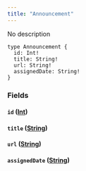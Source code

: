 ```yaml
---
title: "Announcement"
---
```


No description

```
type Announcement {
  id: Int!
  title: String!
  url: String!
  assignedDate: String!
}

```

### Fields[](#fields "Direct link to heading")

#### `id` ([Int](/developer/graphql-api/references/scalars/int))[](#id-int "Direct link to heading")

#### `title` ([String](/developer/graphql-api/references/scalars/string))[](#title-string "Direct link to heading")

#### `url` ([String](/developer/graphql-api/references/scalars/string))[](#url-string "Direct link to heading")

#### `assignedDate` ([String](/developer/graphql-api/references/scalars/string))[](#assigneddate-string "Direct link to heading")